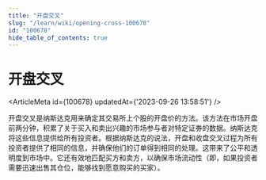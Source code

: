 ```yaml
---
title: "开盘交叉"
slug: "/learn/wiki/opening-cross-100678"
id: "100678"
hide_table_of_contents: true
---
```



# 开盘交叉

<ArticleMeta id={100678} updatedAt={'2023-09-26 13:58:51'} />
<div className='border-solid border-b border-t-0 my-4 border-[var(--ifm-color-gray-300)]' />

开盘交叉是纳斯达克用来确定其交易所上个股的开盘价的方法。该方法在市场开盘前两分钟，积累了关于买入和卖出兴趣的市场参与者对特定证券的数据。纳斯达克将这些信息提供给所有投资者。根据纳斯达克的说法，开盘和收盘交叉过程为所有投资者提供了相同的信息，并确保他们的订单得到相同的处理。这带来了公平和透明度到市场中。它还有效地匹配买方和卖方，以确保市场流动性（即，如果投资者需要迅速出售其仓位，能够找到愿意购买的买家）。
